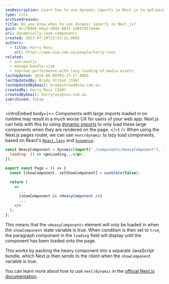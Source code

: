 ```yaml
---
seoDescription: Learn how to use dynamic imports in Next.js to optimize your web app's performance by lazy loading large components when needed.
type: rule
archivedreason:
title: Do you know when to use dynamic imports in Next.js?
guid: 9cc784b6-b0a2-4892-863f-2d697017de9e
uri: dynamically-load-components
created: 2023-07-20T23:53:22.000Z
authors:
  - title: Harry Ross
    url: https://www.ssw.com.au/people/harry-ross
related:
  - use-nextjs
  - manage-bundle-size
  - improve-performance-with-lazy-loading-of-media-assets
lastUpdated: 2024-06-08T03:27:17.000Z
lastUpdatedBy: Brady Stroud [SSW]
lastUpdatedByEmail: bradystroud@ssw.com.au
createdBy: Harry Ross [SSW]
createdByEmail: harryross@ssw.com.au
isArchived: false
---
```


<introEmbed
  body={<>
Components with large imports loaded in on runtime may result in a much worse UX for users of your web app. Next.js can help with this by using [dynamic imports](https://developer.mozilla.org/en-US/docs/Web/JavaScript/Reference/Operators/import) to only load these large components when they are rendered on the page.
  </>}
/>
When using the Next.js pages router, we can use `next/dynamic` to lazy load components, based on React's [`React.lazy`](https://react.dev/reference/react/lazy) and [`Suspense`](https://react.dev/reference/react/Suspense).

```jsx
const HeavyComponent = dynamic(import("./components/HeavyComponent"), {
  loading: () => <p>Loading...</p>,
});

export const Page = () => {
  const [showComponent, setShowComponent] = useState(false);

  return (
    <>
      ...
      {showComponent && <HeavyComponent />}
      ...
    </>
  );
};
```

This means that the `<HeavyComponent>` element will only be loaded in when the `showComponent` state variable is true. When condition is then set to `true`, the paragraph component in the `loading` field will display until the component has been loaded onto the page.

This works by packing the heavy component into a separate JavaScript bundle, which Next.js then sends to the client when the `showComponent` variable is true.

You can learn more about how to use `next/dynamic` in the [official Next.js documentation](https://nextjs.org/docs/pages/building-your-application/optimizing/lazy-loading#nextdynamic).
